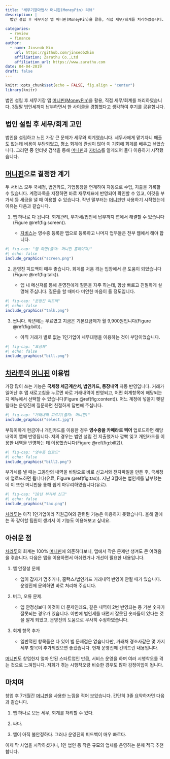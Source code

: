 ```yaml
---
title: "세무기장마법사 머니핀(MoneyPin) 리뷰"
description: |
  법인 설립 후 세무기장 앱 머니핀(MoneyPin)을 활용, 직접 세무/회계를 처리하였습니다. 3월말 법인세까지 납부하면서 한 사이클을 경험했다고 생각하여 후기를 공유합니다.  
  
categories:
  - review
  - finance
author:
  - name: Jinseob Kim
    url: https://github.com/jinseob2kim
    affiliation: Zarathu Co.,Ltd
    affiliation_url: https://www.zarathu.com
date: 04-04-2019
draft: false
---
```


```r
knitr::opts_chunk$set(echo = FALSE, fig.align = "center")
library(knitr)
```

법인 설립 후 세무기장 앱 [머니핀(MoneyPin)](https://moneypin.app.link/zarathu)을 활용, 직접 세무/회계를 처리하였습니다. 3월말 법인세까지 납부하면서 한 사이클을 경험했다고 생각하여 후기를 공유합니다.  


## 법인 설립 후 세무/회계 고민 

법인을 설립하고 느낀 가장 큰 문제가 세무와 회계였습니다. 세무사에게 맡기자니 매출도 없는데 비용이 부담되었고, 평소 회계에 관심이 많아 이 기회에 회계를 배우고 싶었습니다. 그러던 중 인터넷 검색을 통해 [머니핀](https://moneypin.app.link/zarathu)과 [자비스](https://jobis.co/)를 알게되어 둘다 이용하기 시작했습니다. 




## [머니핀](https://moneypin.app.link/zarathu)으로 결정한 계기 

두 서비스 모두 국세청, 법인카드, 기업통장을 연계하여 자동으로 수입, 지출을 기록할 수 있습니다. 계정과목을 지정하면 바로 재무제표에 반영되어 확인할 수 있고, 이것을 부가세 등 세금을 낼 때 이용할 수 있습니다. 작년 말부터는 [머니핀](https://moneypin.app.link/zarathu)만 사용하기 시작했는데 이유는 다음과 같습니다. 

1. 앱 하나로 다 됩니다. 회계관리, 부가세/법인세 납부까지 앱에서 해결할 수 있습니다(Figure \@ref(fig:screen)).

    + [자비스](https://jobis.co/)는 영수증 등록만 앱으로 등록하고 나머지 업무들은 전부 웹에서 해야 합니다.   

```r
#| fig-cap: "앱 화면(출처: 머니핀 홈페이지)"
#| echo: false
include_graphics("screen.png")
```  


2. 운영진 피드백이 매우 좋습니다. 회계를 처음 겪는 입장에서 큰 도움이 되었습니다(Figure \@ref(fig:talk)). 

    + 앱 내 메신저를 통해 운영진에게 질문을 자주 하는데, 항상 빠르고 친절하게 설명해 주십니다. 질문을 할 때마다 미안한 마음이 들 정도입니다. 

```r
#| fig-cap: "운영진 피드백"
#| echo: false
include_graphics("talk.png")
```    


3. 쌉니다. 작년에는 무료였고 지금은 기본요금제가 월 9,900원입니다(Figure \@ref(fig:bill)). 

    + 아직 거래가 별로 없는 1인기업이 세무대행을 이용하는 것이 부담이었습니다. 
    
    
```r
#| fig-cap: "요금제"
#| echo: false
include_graphics("bill.png")
```    
    

## [차라투](https://www.zarathu.com)의 [머니핀](https://moneypin.app.link/zarathu) 이용법

가장 많이 쓰는 기능은 **국세청 세금계산서, 법인카드, 통장내역** 자동 반영입니다. 거래가 일어난 후 앱 새로고침을 누르면 바로 거래내역이 반영되고, 어떤 회계항목에 해당되는지 메뉴에서 선택할 수 있습니다(Figure \@ref(fig:content)). 어느 계정에 넣을지 헷갈릴때는 운영진께 질문하면 친절하게 답변해 주십니다. 

```r
#| fig-cap: "거래내역 고르기(출저: 머니핀)"
include_graphics("select.jpg")
```


부득이하게 현금이나 개인카드를 이용한 경우 **영수증을 카메라로 찍어** 업로드하면 해당 내역이 앱에 반영됩니다. 저의 경우는 법인 설립 전 지출했거나 깜빡 잊고 개인카드를 이용한 내역을 반영하는 데 이용했습니다(Figure \@ref(fig:bill2)).  

```r
#| fig-cap: "영수증 업로드"
#| echo: False
include_graphics("bill2.png")
```    

부가세를 낼 때는 그동안의 내역을 바탕으로 바로 신고서와 전자파일을 만든 후, 국세청에 업로드하면 됩니다(유료, Figure \@ref(fig:tax)). 지난 3월에는 법인세를 납부했는데 이 또한 머니핀을 통해 쉽게 마무리하였습니다(유료).


```r
#| fig-cap: "18년 부가세 신고"
#| echo: false
include_graphics("tax.png")
```    

[차라투](https://www.zarathu.com)는 아직 1인기업이라 직원급여와 관련된 기능은 이용하지 못했습니다. 올해 말에는 꼭 같이할 팀원이 생겨서 이 기능도 이용해보고 싶네요. 



## 아쉬운 점 

[차라투](https://www.zarathu.com)의 회계는 100% [머니핀](https://moneypin.app.link/zarathu)에 의존하다보니, 앱에서 작은 문제만 생겨도 큰 어려움을 겪습니다. 다음은 앱을 이용하면서 아쉬웠거나 개선이 필요한 내용입니다. 

1. 앱 안정성 문제 

    + 앱이 갑자기 멈추거나, 홈택스/법인카드 거래내역 반영이 안될 때가 있습니다. 운영진께 문의하면 바로 처리해 주십니다.
    

2. 버그, 오류 문제.

    + 앱 안정성보다 이것이 더 문제인데요, 같은 내역이 2번 반영되는 등 기본 숫자가 잘못되는 경우가 있습니다. 이번에 법인세를 내면서 잘못된 숫자들이 있다는 것을 알게 되었고, 운영진의 도움으로 무사히 수정하였습니다. 


3. 회계 항목 추가

    + 일반적인 항목들은 다 있어 별 문제점은 없습니다만, 거래처 경조사같은 몇 가지 세부 항목이 추가되었으면 좋겠습니다. 현재 운영진께 건의드린 내용입니다.
    

[머니핀](https://moneypin.app.link/zarathu)도 창업한지 얼마 안된 스타트업인 만큼, 서비스 운영을 하며 여러 시행착오를 겪는 것으로 느껴집니다. 저희가 겪는 시행착오랑 비슷한 경우도 많아 감정이입이 됩니다.   

## 마치며 

창업 후 7개월간 [머니핀](https://moneypin.app.link/zarathu)을 사용한 느낌을 적어 보았습니다. 간단히 3줄 요약하자면 다음과 같습니다.


1. 앱 하나로 모든 세무, 회계를 처리할 수 있다.


2. 싸다. 


3. 앱이 아직 불안정하다. 그러나 운영진의 피드백이 매우 빠르다.

    
    
이제 막 사업을 시작하셨거나, 1인 법인 등 작은 규모의 업체를 운영하는 분께 적극 추천합니다.    
    
